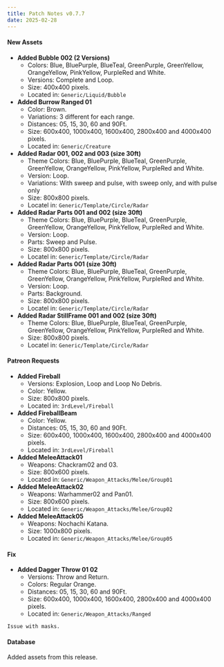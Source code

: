 ```yaml
---
title: Patch Notes v0.7.7
date: 2025-02-28
---
```

#### New Assets
- **Added Bubble 002 (2 Versions)**  
    - Colors: Blue, BluePurple, BlueTeal, GreenPurple, GreenYellow, OrangeYellow, PinkYellow, PurpleRed and White.  
    - Versions: Complete and Loop.  
    - Size: 400x400 pixels.  
    - Located in: ``Generic/Liquid/Bubble``
- **Added Burrow Ranged 01**  
    - Color: Brown.  
    - Variations: 3 different for each range.  
    - Distances: 05, 15, 30, 60 and 90Ft.  
    - Size: 600x400, 1000x400, 1600x400, 2800x400 and 4000x400 pixels.  
    - Located in: ``Generic/Creature``
- **Added Radar 001, 002 and 003 (size 30ft)**  
    - Theme Colors: Blue, BluePurple, BlueTeal, GreenPurple, GreenYellow, OrangeYellow, PinkYellow, PurpleRed and White.  
    - Version: Loop.  
    - Variations: With sweep and pulse, with sweep only, and with pulse only  
    - Size: 800x800 pixels.  
    - Locatel in: ``Generic/Template/Circle/Radar``
- **Added Radar Parts 001 and 002 (size 30ft)**  
    - Theme Colors: Blue, BluePurple, BlueTeal, GreenPurple, GreenYellow, OrangeYellow, PinkYellow, PurpleRed and White.  
    - Version: Loop.  
    - Parts: Sweep and Pulse.  
    - Size: 800x800 pixels.  
    - Locatel in: ``Generic/Template/Circle/Radar``
- **Added Radar Parts 001 (size 30ft)**  
    - Theme Colors: Blue, BluePurple, BlueTeal, GreenPurple, GreenYellow, OrangeYellow, PinkYellow, PurpleRed and White.  
    - Version: Loop.  
    - Parts: Background.  
    - Size: 800x800 pixels.  
    - Locatel in: ``Generic/Template/Circle/Radar``
- **Added Radar StillFrame 001 and 002 (size 30ft)**  
    - Theme Colors: Blue, BluePurple, BlueTeal, GreenPurple, GreenYellow, OrangeYellow, PinkYellow, PurpleRed and White.  
    - Size: 800x800 pixels.  
    - Locatel in: ``Generic/Template/Circle/Radar``
#### Patreon Requests
- **Added Fireball**  
    - Versions: Explosion, Loop and Loop No Debris.  
    - Color: Yellow.  
    - Size: 800x800 pixels.  
    - Located in: ``3rdLevel/Fireball``
- **Added FireballBeam**  
    - Color: Yellow.  
    - Distances: 05, 15, 30, 60 and 90Ft.  
    - Size: 600x400, 1000x400, 1600x400, 2800x400 and 4000x400 pixels.  
    - Located in: ``3rdLevel/Fireball``
- **Added MeleeAttack01**  
    - Weapons: Chackram02 and 03.  
    - Size: 800x600 pixels.  
    - Located in: ``Generic/Weapon_Attacks/Melee/Group01``
- **Added MeleeAttack02**  
    - Weapons: Warhammer02 and Pan01.  
    - Size: 800x600 pixels.  
    - Located in: ``Generic/Weapon_Attacks/Melee/Group02``
- **Added MeleeAttack05**  
    - Weapons: Nochachi Katana.  
    - Size: 1000x800 pixels.  
    - Located in: ``Generic/Weapon_Attacks/Melee/Group05``
#### Fix  
- **Added Dagger Throw 01 02**
    - Versions: Throw and Return.  
    - Colors: Regular Orange.  
    - Distances: 05, 15, 30, 60 and 90Ft.  
    - Size: 600x400, 1000x400, 1600x400, 2800x400 and 4000x400 pixels.  
    - Located in: ``Generic/Weapon_Attacks/Ranged``
```
Issue with masks.
```
#### Database  
Added assets from this release.







